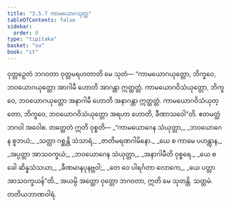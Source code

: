 ```yaml
---
title: "3.5.7 ကာမယောဂသုတ္တ"
tableOfContents: false
sidebar:
  order: 8
type: "tipitaka"
basket: "su"
book: "it"
---
```



<DynamicBreadcrumb />

<Division number="96" book="it">

<Paragraph number="685" book="it">
ဝုတ္တဉှေတံ ဘဂဝတာ ဝုတ္တမရဟတာတိ မေ သုတံ—
</Paragraph>

<Paragraph number="686" book="it">
“ကာမယောဂယုတ္တော, ဘိက္ခဝေ, ဘဝယောဂယုတ္တော အာဂါမီ ဟောတိ အာဂန္တာ ဣတ္ထတ္တံ. ကာမယောဂဝိသံယုတ္တော, ဘိက္ခဝေ, ဘဝယောဂယုတ္တော အနာဂါမီ ဟောတိ အနာဂန္တာ ဣတ္ထတ္တံ. ကာမယောဂဝိသံယုတ္တော, ဘိက္ခဝေ, ဘဝယောဂဝိသံယုတ္တော အရဟာ ဟောတိ, ခီဏာသဝေါ”တိ. ဧတမတ္ထံ ဘဂဝါ အဝေါစ. တတ္ထေတံ ဣတိ ဝုစ္စတိ—
</Paragraph>

<Paragraph number="687" type="verses" book="it">
_“ကာမယောဂေန သံယုတ္တာ,_  
_ဘဝယောဂေန စူဘယံ;_  
_သတ္တာ ဂစ္ဆန္တိ သံသာရံ,_  
_ဇာတိမရဏဂါမိနော._  

</Paragraph>

<Paragraph number="688" type="verses" book="it">
_ယေ စ ကာမေ ပဟန္တွာန,_  
_အပ္ပတ္တာ အာသဝက္ခယံ;_  
_ဘဝယောဂေန သံယုတ္တာ,_  
_အနာဂါမီတိ ဝုစ္စရေ._  

</Paragraph>

<Paragraph number="689" type="verses" book="it">
_ယေ စ ခေါ ဆိန္နသံသယာ,_  
_ခီဏမာနပုနဗ္ဘဝါ;_  
_တေ ဝေ ပါရင်္ဂတာ လောကေ,_  
_ယေ ပတ္တာ အာသဝက္ခယန်”တိ._  

</Paragraph>

<Paragraph number="690" book="it">
အယမ္ပိ အတ္ထော ဝုတ္တော ဘဂဝတာ, ဣတိ မေ သုတန္တိ.

</Paragraph>
</Division>

<Paragraph number="691" type="center" book="it">
သတ္တမံ.



</Paragraph>

<Paragraph number="692" type="center" book="it">
တတိယဘာဏဝါရံ.
</Paragraph>